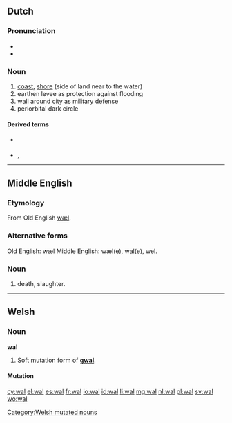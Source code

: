 {{also|Wal|wał|wäl}}
==Dutch==

===Pronunciation===
* {{rhymes|ɑl|lang=nl}}
* {{audio|Nl-wal.ogg|audio}}

===Noun===
{{nl-noun|m|wallen|walletje}}

# [[coast]], [[shore]] (side of land near to the water)
# earthen levee as protection against flooding
# wall around city as military defense
# periorbital dark circle

====Derived terms====
* {{sense|levee}} {{l|nl|dijk}}
* {{sense|defensive wall}} {{l|nl|omwalling}}, {{l|nl|stadsmuur}}

----

==Middle English==

===Etymology===
From  Old English [[wæl]].

===Alternative forms===
Old English: wæl
Middle English:  wæl(e), wal(e), wel.

===Noun===
{{enm-noun|g=}}

# death, slaughter.

----

==Welsh==

===Noun===
'''wal''' {{f}}

# Soft mutation form of '''[[gwal]]'''.

====Mutation====
{{cy-mut-g|wal}}

[[Category:Welsh mutated nouns]]

[[cy:wal]]
[[el:wal]]
[[es:wal]]
[[fr:wal]]
[[io:wal]]
[[id:wal]]
[[li:wal]]
[[mg:wal]]
[[nl:wal]]
[[pl:wal]]
[[sv:wal]]
[[wo:wal]]